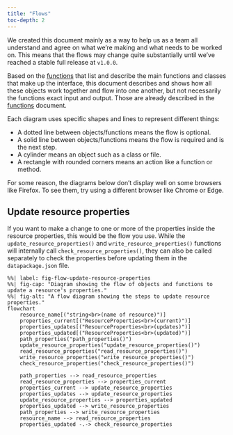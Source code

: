 ```yaml
---
title: "Flows"
toc-depth: 2
---
```


::: callout-important
We created this document mainly as a way to help us as a team all
understand and agree on what we're making and what needs to be worked
on. This means that the flows may change quite substantially until we've
reached a stable full release at `v1.0.0`.
:::

Based on the [functions](functions.qmd) that list and describe the main
functions and classes that make up the interface, this document
describes and shows how all these objects work together and flow into
one another, but not necessarily the functions exact input and output.
Those are already described in the [functions](functions.qmd) document.

Each diagram uses specific shapes and lines to represent different
things:

-   A dotted line between objects/functions means the flow is optional.
-   A solid line between objects/functions means the flow is required
    and is the next step.
-   A cylinder means an object such as a class or file.
-   A rectangle with rounded corners means an action like a function or
    method.

::: callout-caution
For some reason, the diagrams below don't display well on some browsers
like Firefox. To see them, try using a different browser like Chrome or
Edge.
:::

## Update resource properties

If you want to make a change to one or more of the properties inside the
resource properties, this would be the flow you use. While the
`update_resource_properties()` and `write_resource_properties()`
functions will internally call `check_resource_properties()`, they can
also be called separately to check the properties before updating them
in the `datapackage.json` file.

```mermaid
%%| label: fig-flow-update-resource-properties
%%| fig-cap: "Diagram showing the flow of objects and functions to update a resource's properties."
%%| fig-alt: "A flow diagram showing the steps to update resource properties."
flowchart
    resource_name[("string<br>(name of resource)")]
    properties_current[("ResourceProperties<br>(current)")]
    properties_updates[("ResourceProperties<br>(updates)")]
    properties_updated[("ResourceProperties<br>(updated)")]
    path_properties("path_properties()")
    update_resource_properties("update_resource_properties()")
    read_resource_properties("read_resource_properties()")
    write_resource_properties("write_resource_properties()")
    check_resource_properties("check_resource_properties()")

    path_properties --> read_resource_properties
    read_resource_properties --> properties_current
    properties_current --> update_resource_properties
    properties_updates --> update_resource_properties
    update_resource_properties --> properties_updated
    properties_updated --> write_resource_properties
    path_properties --> write_resource_properties
    resource_name --> read_resource_properties
    properties_updated -.-> check_resource_properties
```
